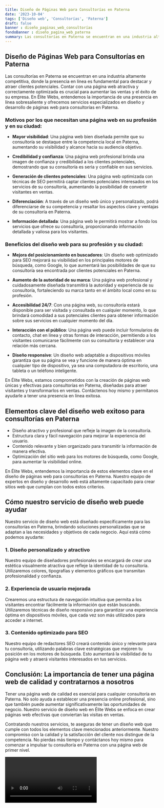 ```yaml
---
title: Diseño de Páginas Web para Consultorías en Paterna
date: '2023-10-04'
tags: ['Diseño web', 'Consultorías', 'Paterna']
draft: false
banner : diseño_paginas_web_consultorías
fondoBanner : diseño_pagina_web_paterna
summary: Las consultorías en Paterna se encuentran en una industria altamente competitiva, donde la presencia en línea es fundamental para destacar y atraer clientes potenciales. Contar con una página web atractiva y correctamente optimizada es crucial para aumentar las ventas y el éxito de su empresa. En Élite Webs, entendemos la importancia de una presencia en línea sobresaliente y ofrecemos servicios especializados en diseño y desarrollo de páginas web para consultorías en Paterna.
---
```


## Diseño de Páginas Web para Consultorías en Paterna

Las consultorías en Paterna se encuentran en una industria altamente competitiva, donde la presencia en línea es fundamental para destacar y atraer clientes potenciales. Contar con una página web atractiva y correctamente optimizada es crucial para aumentar las ventas y el éxito de su empresa. En Élite Webs, entendemos la importancia de una presencia en línea sobresaliente y ofrecemos servicios especializados en diseño y desarrollo de páginas web para consultorías en Paterna.

### Motivos por los que necesitan una página web en su profesión y en su ciudad:

- **Mayor visibilidad**: Una página web bien diseñada permite que su consultoría se destaque entre la competencia local en Paterna, aumentando su visibilidad y alcance hacia su audiencia objetivo.

- **Credibilidad y confianza**: Una página web profesional brinda una imagen de confianza y credibilidad a los clientes potenciales, demostrando que su consultoría es seria y confiable en sus servicios.

- **Generación de clientes potenciales**: Una página web optimizada con técnicas de SEO permitirá captar clientes potenciales interesados en los servicios de su consultoría, aumentando la posibilidad de convertir visitantes en ventas.

- **Diferenciación**: A través de un diseño web único y personalizado, podrá diferenciarse de su competencia y resaltar los aspectos clave y ventajas de su consultoría en Paterna.

- **Información detallada**: Una página web le permitirá mostrar a fondo los servicios que ofrece su consultoría, proporcionando información detallada y valiosa para los visitantes.

### Beneficios del diseño web para su profesión y su ciudad:

- **Mejora del posicionamiento en buscadores**: Un diseño web optimizado para SEO mejorará su visibilidad en los principales motores de búsqueda, como Google, lo que aumentará las posibilidades de que su consultoría sea encontrada por clientes potenciales en Paterna.

- **Aumento de la autoridad de su marca**: Una página web profesional y cuidadosamente diseñada transmitirá la autoridad y experiencia de su consultoría, fortaleciendo su marca tanto en el ámbito local como en su profesión.

- **Accesibilidad 24/7**: Con una página web, su consultoría estará disponible para ser visitada y consultada en cualquier momento, lo que brindará comodidad a sus potenciales clientes para obtener información sobre sus servicios en cualquier momento del día.

- **Interacción con el público**: Una página web puede incluir formularios de contacto, chat en línea y otras formas de interacción, permitiendo a los visitantes comunicarse fácilmente con su consultoría y establecer una relación más cercana.

- **Diseño responsive**: Un diseño web adaptable a dispositivos móviles garantiza que su página se vea y funcione de manera óptima en cualquier tipo de dispositivo, ya sea una computadora de escritorio, una tableta o un teléfono inteligente.

En Élite Webs, estamos comprometidos con la creación de páginas web únicas y efectivas para consultorías en Paterna, diseñadas para atraer visitantes y transformarlos en ventas. Contáctenos hoy mismo y permítanos ayudarle a tener una presencia en línea exitosa.

<GifSeo />

<Cta />

## Elementos clave del diseño web exitoso para consultorías en Paterna

- Diseño atractivo y profesional que refleje la imagen de la consultoría.
- Estructura clara y fácil navegación para mejorar la experiencia del usuario.
- Contenido relevante y bien organizado para transmitir la información de manera efectiva.
- Optimización del sitio web para los motores de búsqueda, como Google, para aumentar la visibilidad online.

En Élite Webs, entendemos la importancia de estos elementos clave en el diseño de páginas web para consultorías en Paterna. Nuestro equipo de expertos en diseño y desarrollo web está altamente capacitado para crear sitios web que cumplan con todos estos criterios.

## Cómo nuestro servicio de diseño web puede ayudar

Nuestro servicio de diseño web está diseñado específicamente para las consultorías en Paterna, brindando soluciones personalizadas que se adaptan a las necesidades y objetivos de cada negocio. Aquí está cómo podemos ayudarte:

### 1. Diseño personalizado y atractivo

Nuestro equipo de diseñadores profesionales se encargará de crear una estética visualmente atractiva que refleje la identidad de tu consultoría. Utilizaremos colores, tipografías y elementos gráficos que transmitan profesionalidad y confianza.

### 2. Experiencia de usuario mejorada

Crearemos una estructura de navegación intuitiva que permita a los visitantes encontrar fácilmente la información que están buscando. Utilizaremos técnicas de diseño responsivo para garantizar una experiencia óptima en dispositivos móviles, que cada vez son más utilizados para acceder a internet.

### 3. Contenido optimizado para SEO

Nuestro equipo de redactores SEO creará contenido único y relevante para tu consultoría, utilizando palabras clave estratégicas que mejoren tu posición en los motores de búsqueda. Esto aumentará la visibilidad de tu página web y atraerá visitantes interesados en tus servicios.

## Conclusión: La importancia de tener una página web de calidad y contratarnos a nosotros

Tener una página web de calidad es esencial para cualquier consultoría en Paterna. No solo ayuda a establecer una presencia online profesional, sino que también puede aumentar significativamente las oportunidades de negocio. Nuestro servicio de diseño web en Élite Webs se enfoca en crear páginas web efectivas que conviertan las visitas en ventas.

Contratando nuestros servicios, te aseguras de tener un diseño web que cumple con todos los elementos clave mencionados anteriormente. Nuestro compromiso con la calidad y la satisfacción del cliente nos distingue de la competencia. No pierdas más tiempo y contáctanos hoy mismo para comenzar a impulsar tu consultoría en Paterna con una página web de primer nivel.

<Video />

<CtaBot job='Consultorías' city='Paterna'/>

<Gmaps query='Paterna+españa+maps' />